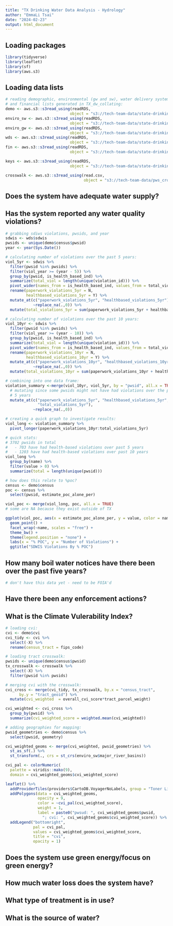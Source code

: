 ```yaml
---
title: "TX Drinking Water Data Analysis - Hydrology"
author: "EmmaLi Tsai"
date: "2024-02-23"
output: html_document
---
```

## Loading packages 
```r
library(tidyverse)
library(leaflet)
library(sf)
library(aws.s3)
```

## Loading data lists 
```r
# reading demographic, environmental (gw and sw), water delivery system (wds)
# and financial lists generated in TX_dw_collating: 
demo <- aws.s3::s3read_using(readRDS, 
                            object = "s3://tech-team-data/state-drinking-water/TX/clean/TX_demographic_list.RData")
enviro_sw <- aws.s3::s3read_using(readRDS, 
                            object = "s3://tech-team-data/state-drinking-water/TX/clean/TX_enviro_surface_list.RData")
enviro_gw <- aws.s3::s3read_using(readRDS, 
                            object = "s3://tech-team-data/state-drinking-water/TX/clean/TX_enviro_ground_list.RData")
wds <- aws.s3::s3read_using(readRDS, 
                            object = "s3://tech-team-data/state-drinking-water/TX/clean/TX_water_delivery_list.RData")
fin <- aws.s3::s3read_using(readRDS, 
                            object = "s3://tech-team-data/state-drinking-water/TX/clean/TX_financial_list.RData")

keys <- aws.s3::s3read_using(readRDS, 
                            object = "s3://tech-team-data/state-drinking-water/TX/clean/TX_merging_keys_list.RData")

crosswalk <- aws.s3::s3read_using(read.csv, 
                                  object = "s3://tech-team-data/pws_crosswalk/pws_census_tract_weighted_crosswalk.csv")
```

## Does the system have adequate water supply?


## Has the system reported any water quality violations?
```r
# grabbing sdiws violations, pwsids, and year
sdwis <- wds$sdwis
pwsids <- unique(demo$census$pwsid)
year <- year(Sys.Date())

# calculating number of violations over the past 5 years: 
viol_5yr <- sdwis %>% 
  filter(pwsid %in% pwsids) %>%
  filter(viol_year >= (year - 5)) %>%
  group_by(pwsid, is_health_based_ind) %>%
  summarize(total_viol = length(unique(violation_id))) %>%
  pivot_wider(names_from = is_health_based_ind, values_from = total_viol) %>%
  rename(paperwork_violations_5yr = N, 
         healthbased_violations_5yr = Y) %>%
  mutate_at(c("paperwork_violations_5yr", "healthbased_violations_5yr"), 
            ~replace_na(.,0)) %>%
  mutate(total_violations_5yr = sum(paperwork_violations_5yr + healthbased_violations_5yr))

# calculating number of violations over the past 10 years: 
viol_10yr <- sdwis %>% 
  filter(pwsid %in% pwsids) %>%
  filter(viol_year >= (year - 10)) %>%
  group_by(pwsid, is_health_based_ind) %>%
  summarize(total_viol = length(unique(violation_id))) %>%
  pivot_wider(names_from = is_health_based_ind, values_from = total_viol) %>%
  rename(paperwork_violations_10yr = N, 
         healthbased_violations_10yr = Y) %>%
  mutate_at(c("paperwork_violations_10yr", "healthbased_violations_10yr"), 
            ~replace_na(.,0)) %>%
  mutate(total_violations_10yr = sum(paperwork_violations_10yr + healthbased_violations_10yr))

# combining into one data frame: 
violation_summary <-merge(viol_10yr, viol_5yr, by = "pwsid", all.x = TRUE) %>%
  # mutating since some pwsids might not have had violations over the past 
  # 5 years
  mutate_at(c("paperwork_violations_5yr", "healthbased_violations_5yr", 
              "total_violations_5yr"), 
            ~replace_na(.,0)) 

# creating a quick graph to investigate results: 
viol_long <- violation_summary %>%
  pivot_longer(paperwork_violations_10yr:total_violations_5yr)

# quick stats: 
# 3702 pwsids in total 
#   - 703 have had health-based violations over past 5 years
#   - 1203 have had health-based violations over past 10 years 
viol_long %>%
  group_by(name) %>%
  filter(value > 0) %>% 
  summarize(total = length(unique(pwsid)))

# how does this relate to %poc?
census <- demo$census
poc <- census %>%
  select(pwsid, estimate_poc_alone_per) 

viol_poc <- merge(viol_long, poc, all.x = TRUE)
# some are NA because they exist outside of TX 

ggplot(viol_poc, aes(x = estimate_poc_alone_per, y = value, color = name)) + 
  geom_point() + 
  facet_wrap(~name, scales = "free") + 
  theme_bw() + 
  theme(legend.position = "none") + 
  labs(x = "% POC", y = "Number of Violations") + 
  ggtitle("SDWIS Violations By % POC")
```

## How many boil water notices have there been over the past five years?
```r
# don't have this data yet - need to be FOIA'd
```

## Have there been any enforcement actions?

## What is the Climate Vulerability Index?
```r
# loading cvi: 
cvi <- demo$cvi 
cvi_tidy <- cvi %>%
  select(-X) %>%
  rename(census_tract = fips_code)

# loading tract crosswalk: 
pwsids <- unique(demo$census$pwsid)
tx_crosswalk <- crosswalk %>%
  select(-X) %>%
  filter(pwsid %in% pwsids)

# merging cvi with the crosswalk: 
cvi_cross <- merge(cvi_tidy, tx_crosswalk, by.x = "census_tract", 
      by.y = "tract_geoid") %>%
  mutate(cvi_weighted  = overall_cvi_score*tract_parcel_weight) 

cvi_weighted <- cvi_cross %>%
  group_by(pwsid) %>%
  summarize(cvi_weighted_score = weighted.mean(cvi_weighted))

# adding geographies for mapping: 
pwsid_geometries <- demo$census %>%
  select(pwsid, geometry)

cvi_weighted_geoms <- merge(cvi_weighted, pwsid_geometries) %>%
  st_as_sf(.) %>%
  st_transform(., crs = st_crs(enviro_sw$major_river_basins))

cvi_pal <- colorNumeric(
  palette = viridis::mako(9),
  domain = cvi_weighted_geoms$cvi_weighted_score)

leaflet() %>%
  addProviderTiles(providers$CartoDB.VoyagerNoLabels, group = "Toner Lite") %>%
  addPolygons(data = cvi_weighted_geoms,
              opacity = 9,
              color = ~cvi_pal(cvi_weighted_score),
              weight = 1,
              label = paste0("pwsud: ", cvi_weighted_geoms$pwsid,
                "; cvi: ", cvi_weighted_geoms$cvi_weighted_score)) %>%
  addLegend("bottomright",
            pal = cvi_pal,
            values = cvi_weighted_geoms$cvi_weighted_score,
            title = "cvi",
            opacity = 1)
```

## Does the system use green energy/focus on green energy?

## How much water loss does the system have?

## What type of treatment is in use? 

## What is the source of water? 